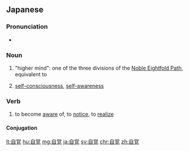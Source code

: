 ==Japanese==
{{ja-kanjitab|じ|かく|yomi=o}}

===Pronunciation===
* {{IPA|lang=ja|[d͡ʑika̠kɯᵝ]}}

===Noun===
{{ja-noun|じかく|kyu=自覺}}

# {{lb|ja|sort=じかく|Buddhism}} "higher mind": one of the three divisions of the [[w:Noble_Eightfold_Path#The_threefold_division_of_the_path|Noble Eightfold Path]], equivalent to {{m|sa|समाधि|tr=samādhi}}
# [[self-consciousness]], [[self-awareness]]
#: {{ja-usex|国民としての'''自覚'''が必要だ。|こくみん として の '''じかく''' が ひつよう だ。|'''(Self-)Awareness''' as citizens of the nation is required. → We need to be '''aware''' of our national identity.}}

===Verb===
{{ja-verb-suru|じかく|kyu=自覺|tr=trans}}

# to become [[aware]] of, to [[notice]], to [[realize]]

====Conjugation====
{{ja-suru|じかく}}

[[lt:自覚]]
[[hu:自覚]]
[[mg:自覚]]
[[ja:自覚]]
[[sv:自覚]]
[[chr:自覚]]
[[zh:自覚]]